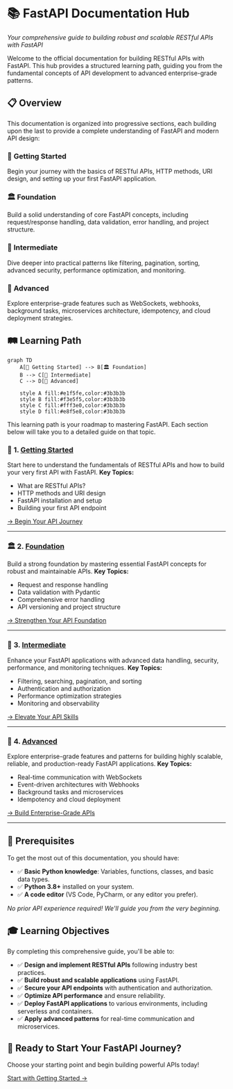 # 📚 FastAPI Documentation Hub

*Your comprehensive guide to building robust and scalable RESTful APIs with FastAPI*

Welcome to the official documentation for building RESTful APIs with FastAPI. This hub provides a structured learning path, guiding you from the fundamental concepts of API development to advanced enterprise-grade patterns.

## 📋 Overview

This documentation is organized into progressive sections, each building upon the last to provide a complete understanding of FastAPI and modern API design:

### 🚀 **Getting Started**
Begin your journey with the basics of RESTful APIs, HTTP methods, URI design, and setting up your first FastAPI application.

### 🏛️ **Foundation**
Build a solid understanding of core FastAPI concepts, including request/response handling, data validation, error handling, and project structure.

### 🚀 **Intermediate**
Dive deeper into practical patterns like filtering, pagination, sorting, advanced security, performance optimization, and monitoring.

### 🏢 **Advanced**
Explore enterprise-grade features such as WebSockets, webhooks, background tasks, microservices architecture, idempotency, and cloud deployment strategies.

## 🛤️ Learning Path

```mermaid
graph TD
    A[🚀 Getting Started] --> B[🏛️ Foundation]
    B --> C[🚀 Intermediate]
    C --> D[🏢 Advanced]

    style A fill:#e1f5fe,color:#3b3b3b
    style B fill:#f3e5f5,color:#3b3b3b
    style C fill:#fff3e0,color:#3b3b3b
    style D fill:#e8f5e8,color:#3b3b3b
```

This learning path is your roadmap to mastering FastAPI. Each section below will take you to a detailed guide on that topic.

### 🚀 **1. [Getting Started](/docs/01_getting-started)**
Start here to understand the fundamentals of RESTful APIs and how to build your very first API with FastAPI.
**Key Topics:**
- What are RESTful APIs?
- HTTP methods and URI design
- FastAPI installation and setup
- Building your first API endpoint

[→ Begin Your API Journey](/docs/01_getting-started)

---

### 🏛️ **2. [Foundation](/docs/02_foundation)**
Build a strong foundation by mastering essential FastAPI concepts for robust and maintainable APIs.
**Key Topics:**
- Request and response handling
- Data validation with Pydantic
- Comprehensive error handling
- API versioning and project structure

[→ Strengthen Your API Foundation](/docs/02_foundation)

---

### 🚀 **3. [Intermediate](/docs/03_intermediate)**
Enhance your FastAPI applications with advanced data handling, security, performance, and monitoring techniques.
**Key Topics:**
- Filtering, searching, pagination, and sorting
- Authentication and authorization
- Performance optimization strategies
- Monitoring and observability

[→ Elevate Your API Skills](/docs/03_intermediate)

---

### 🏢 **4. [Advanced](/docs/04_advanced)**
Explore enterprise-grade features and patterns for building highly scalable, reliable, and production-ready FastAPI applications.
**Key Topics:**
- Real-time communication with WebSockets
- Event-driven architectures with Webhooks
- Background tasks and microservices
- Idempotency and cloud deployment

[→ Build Enterprise-Grade APIs](/docs/04_advanced)

---

## 🎯 Prerequisites

To get the most out of this documentation, you should have:
- ✅ **Basic Python knowledge**: Variables, functions, classes, and basic data types.
- ✅ **Python 3.8+** installed on your system.
- ✅ **A code editor** (VS Code, PyCharm, or any editor you prefer).

*No prior API experience required! We'll guide you from the very beginning.*

## 🎓 Learning Objectives

By completing this comprehensive guide, you'll be able to:
- ✅ **Design and implement RESTful APIs** following industry best practices.
- ✅ **Build robust and scalable applications** using FastAPI.
- ✅ **Secure your API endpoints** with authentication and authorization.
- ✅ **Optimize API performance** and ensure reliability.
- ✅ **Deploy FastAPI applications** to various environments, including serverless and containers.
- ✅ **Apply advanced patterns** for real-time communication and microservices.

## 🚀 Ready to Start Your FastAPI Journey?

Choose your starting point and begin building powerful APIs today!

[Start with Getting Started →](/docs/01_getting-started)